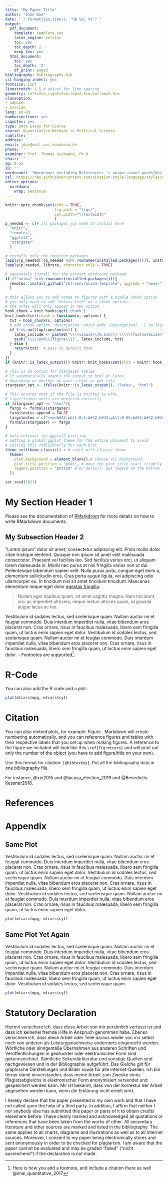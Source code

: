 ```yaml
---
title: "My Paper Title"
author: "John Doe"
date: "`r format(Sys.time(), '%B %d, %Y')`"
output:
  pdf_document:
    template: template.tex
    latex_engine: xelatex
    toc: yes
    toc_depth: 2
    keep_tex: yes
  html_document:
    toc: yes
    toc_depth: '2'
    df_print: paged
bibliography: bibliography.bib
csl-hanging-indent: yes
fontsize: 12pt 
linestretch: 1.5 # adjust for line spacing 
geometry: left=2cm,right=2cm,top=2.5cm,bottom=2.5cm
classoption:
- a4paper
- oneside
lang: en-EN
numbersections: yes
csquotes: yes
type: Data Essay for Course
course: Quantitative Methods in Political Science
subtitle: ''
address: ''
email: jdoe@mail.uni-mannheim.de
phone: ''
examiner: Prof. Thomas Gschwend, Ph.D.
chair: ''
mp: 0.55
ID: ''
wordcount: '*Wordcount excluding References: `r unima::count_words(knitr::current_input())`*' 
csl: https://raw.githubusercontent.com/citation-style-language/styles/master/american-political-science-association.csl
editor_options:
  markdown:
    wrap: sentence
---
```


```r
knitr::opts_chunk$set(echo = TRUE,
                      fig.path = "figs/",
                      out.width="\\textwidth"
                      )
p_needed <- c(# all packages you need to install here
  "knitr",
  "remotes",
  "ggplot2",
  "stargazer"
  ) 

# installs only the required packages 
lapply(p_needed[!(p_needed %in% rownames(installed.packages()))], install.packages)
lapply(p_needed, library, character.only = TRUE)

# separately install for the correct wordcount package 
if (!"unima" %in% rownames(installed.packages())){
  remotes::install_github("vktrsmnv/unima-template", upgrade = "never", dependencies = TRUE)
  }

# this allows you to add notes to figures with a simple chunk option
# you only need to add "notes="text" as a chunk option; 
# the notes will only appear in PDF output
hook_chunk = knit_hooks$get('chunk')
knit_hooks$set(chunk = function(x, options) {
  txt = hook_chunk(x, options)
  # add chunk option 'description' which adds \Description{...} to figures
  if (!is.null(options$notes)) {
    latex_include <- paste0("\\\\vspace\\{0.5cm\\} \\\\\\footnotesize\\{\\\\textit\\{Notes: \\}", options$notes, "\\} \\1")
    gsub('(\\\\end\\{figure\\})', latex_include, txt) 
  } else {
    return(txt)  # pass to default hook
  }
})
if (knitr::is_latex_output()) knitr::knit_hooks$set(plot = knitr::hook_plot_tex)

# This is an option for stargazer tables
# It automatically adapts the output to html or latex,
# depending on whether we want a html or pdf file
stargazer_opt <- ifelse(knitr::is_latex_output(), "latex", "html")

# This ensures that if the file is knitted to HTML,
# significance notes are depicted correctly 
if (stargazer_opt == "html"){
  fargs <- formals(stargazer)
  fargs$notes.append = FALSE
  fargs$notes = c("<em>&#42;p&lt;0.1;&#42;&#42;p&lt;0.05;&#42;&#42;&#42;p&lt;0.01</em>")
  formals(stargazer) <- fargs
}

# only relevant for ggplot2 plotting
# setting a global ggplot theme for the entire document to avoid 
# setting this individually for each plot 
theme_set(theme_classic() + # start with classic theme 
  theme(
    plot.background = element_blank(),# remove all background 
    plot.title.position = "plot", # move the plot title start slightly 
    legend.position = "bottom" # by default, put legend on the bottom
  ))

set.seed(2021)

```

# My Section Header 1

Please see the documentation of [RMarkdown](http://rmarkdown.rstudio.com/) for more details on how to write RMarkdown documents.

## My Subsection Header 2

"Lorem ipsum" dolor sit amet, consectetur adipiscing elit.
Proin mollis dolor vitae tristique eleifend.
Quisque non ipsum sit amet velit malesuada consectetur.
Praesent vel facilisis leo.
Sed facilisis varius orci, ut aliquam lorem malesuada in.
Morbi nec purus at nisi fringilla varius non ut dui.
Pellentesque bibendum sapien velit.
Nulla purus justo, congue eget enim a, elementum sollicitudin eros.
Cras porta augue ligula, vel adipiscing odio ullamcorper eu.
In tincidunt nisi sit amet tincidunt tincidunt.
Maecenas elementum neque eget dolor [egestas fringilla](http://example.com):

> Nullam eget dapibus quam, sit amet sagittis magna.
> Nam tincidunt, orci ac imperdiet ultricies, neque metus ultrices quam, id gravida augue lacus ac leo.

Vestibulum id sodales lectus, sed scelerisque quam.
Nullam auctor mi et feugiat commodo.
Duis interdum imperdiet nulla, vitae bibendum eros placerat non.
Cras ornare, risus in faucibus malesuada, libero sem fringilla quam, ut luctus enim sapien eget dolor.
Vestibulum id sodales lectus, sed scelerisque quam.
Nullam auctor mi et feugiat commodo.
Duis interdum imperdiet nulla, vitae bibendum eros placerat non.
Cras ornare, risus in faucibus malesuada, libero sem fringilla quam, ut luctus enim sapien eget dolor.
- Footnotes are supported[^1].

[^1]: Here is how you add a footnote, and include a citation there as well @imai_quantitative_2017

# R-Code

You can also add the R code and a plot:

```r

plot(mtcars$mpg, mtcars$cyl)
```

# Citation

You can also embed plots, for example: Figure \ref{fig:mtcars}.
Markdown will create numbering automatically, and you can reference figures and tables with their respective labels that you set up when making figures.
A reference to the figure we included will look like this `\ref{fig:mtcars}` and will print out only the number of the object (you have to add figure/title on your own).

Use this format for citation: `[@bibtexkey]`.
Put all the bibliography data in one bibliography file.

For instance, @xie2015 and @lacasa_election_2019 and @Benedictis-Kessner2018.

\newpage

# References {.unnumbered}

\singlespacing

::: {#refs}
:::

\newpage

# Appendix {.unnumbered}
<!-- Line below depicts the content that should not be counted in the wordcount -->
<!---TC:ignore--->

<!-- The lines below adjust page numbering and figure/table numbering to add A before.  -->
```{=tex}
\renewcommand*{\thepage}{A\arabic{page}}
\renewcommand*{\thesubsection}{\Alph{subsection}.}
\renewcommand*{\thesubsubsection}{\alph{subsubsection}.}
\renewcommand\thefigure{A\arabic{figure}}   
\renewcommand\thetable{A\arabic{table}}  
\setcounter{figure}{0}
\setcounter{table}{0}
\setcounter{page}{1}
```

## Same Plot

Vestibulum id sodales lectus, sed scelerisque quam.
Nullam auctor mi et feugiat commodo.
Duis interdum imperdiet nulla, vitae bibendum eros placerat non.
Cras ornare, risus in faucibus malesuada, libero sem fringilla quam, ut luctus enim sapien eget dolor.
Vestibulum id sodales lectus, sed scelerisque quam.
Nullam auctor mi et feugiat commodo.
Duis interdum imperdiet nulla, vitae bibendum eros placerat non.
Cras ornare, risus in faucibus malesuada, libero sem fringilla quam, ut luctus enim sapien eget dolor.
Vestibulum id sodales lectus, sed scelerisque quam.
Nullam auctor mi et feugiat commodo.
Duis interdum imperdiet nulla, vitae bibendum eros placerat non.
Cras ornare, risus in faucibus malesuada, libero sem fringilla quam, ut luctus enim sapien eget dolor.

```r

plot(mtcars$mpg, mtcars$cyl)
```

## Same Plot Yet Again

Vestibulum id sodales lectus, sed scelerisque quam.
Nullam auctor mi et feugiat commodo.
Duis interdum imperdiet nulla, vitae bibendum eros placerat non.
Cras ornare, risus in faucibus malesuada, libero sem fringilla quam, ut luctus enim sapien eget dolor.
Vestibulum id sodales lectus, sed scelerisque quam.
Nullam auctor mi et feugiat commodo.
Duis interdum imperdiet nulla, vitae bibendum eros placerat non.
Cras ornare, risus in faucibus malesuada, libero sem fringilla quam, ut luctus enim sapien eget dolor.
Vestibulum id sodales lectus, sed scelerisque quam.


```r

plot(mtcars$mpg, mtcars$cyl)
```

\clearpage

# Statutory Declaration {.unnumbered}

Hiermit versichere ich, dass diese Arbeit von mir persönlich verfasst ist und dass ich keinerlei fremde Hilfe in Anspruch genommen habe.
Ebenso versichere ich, dass diese Arbeit oder Teile daraus weder von mir selbst noch von anderen als Leistungsnachweise andernorts eingereicht wurden.
Wörtliche oder sinngemäße Übernahmen aus anderen Schriften und Veröffentlichungen in gedruckter oder elektronischer Form sind gekennzeichnet.
Sämtliche Sekundärliteratur und sonstige Quellen sind nachgewiesen und in der Bibliographie aufgeführt.
Das Gleiche gilt für graphische Darstellungen und Bilder sowie für alle Internet-Quellen.
Ich bin ferner damit einverstanden, dass meine Arbeit zum Zwecke eines Plagiatsabgleichs in elektronischer Form anonymisiert versendet und gespeichert werden kann.
Mir ist bekannt, dass von der Korrektur der Arbeit abgesehen werden kann, wenn die Erklärung nicht erteilt wird.

```{=tex}
\SignatureAndDate{}
\renewcommand*{\thepage}{ }
```
\noindent I hereby declare that the paper presented is my own work and that I have not called upon the help of a third party.
In addition, I affirm that neither I nor anybody else has submitted this paper or parts of it to obtain credits elsewhere before.
I have clearly marked and acknowledged all quotations or references that have been taken from the works of other.
All secondary literature and other sources are marked and listed in the bibliography.
The same applies to all charts, diagrams and illustrations as well as to all Internet sources.
Moreover, I consent to my paper being electronically stores and sent anonymously in order to be checked for plagiarism.
I am aware that the paper cannot be evaluated and may be graded "failed" ("nicht ausreichend") if the declaration is not made.

\SignatureAndDateEng{}

<!-- Line below depicts the content that should not be counted in the wordcount -->
<!---TC:ignore--->
